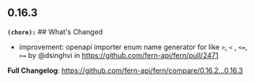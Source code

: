 ## 0.16.3
**`(chore):`** ## What's Changed
* improvement: openapi importer enum name generator for like `>`, `<` , `<=`, `>=` by @dsinghvi in https://github.com/fern-api/fern/pull/2471


**Full Changelog**: https://github.com/fern-api/fern/compare/0.16.2...0.16.3

